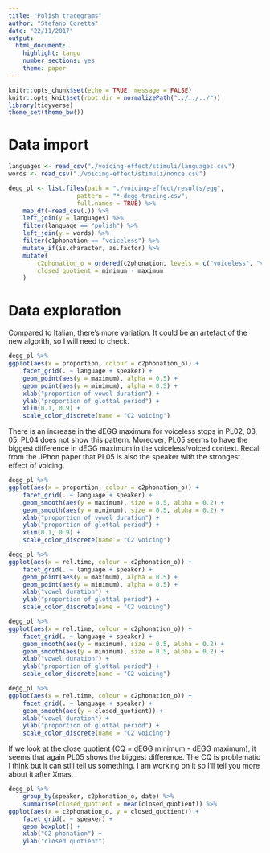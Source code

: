 ```yaml
---
title: "Polish tracegrams"
author: "Stefano Coretta"
date: "22/11/2017"
output: 
  html_document: 
    highlight: tango
    number_sections: yes
    theme: paper
---
```


```r
knitr::opts_chunk$set(echo = TRUE, message = FALSE)
knitr::opts_knit$set(root.dir = normalizePath("../../../"))
library(tidyverse)
theme_set(theme_bw())
```

# Data import

```r
languages <- read_csv("./voicing-effect/stimuli/languages.csv")
words <- read_csv("./voicing-effect/stimuli/nonce.csv")

degg_pl <- list.files(path = "./voicing-effect/results/egg",
                   pattern = "*-degg-tracing.csv",
                   full.names = TRUE) %>%
    map_df(~read_csv(.)) %>%
    left_join(y = languages) %>%
    filter(language == "polish") %>%
    left_join(y = words) %>%
    filter(c1phonation == "voiceless") %>%
    mutate_if(is.character, as.factor) %>%
    mutate(
        c2phonation_o = ordered(c2phonation, levels = c("voiceless", "voiced")),
        closed_quotient = minimum - maximum
    )
```

# Data exploration

Compared to Italian, there's more variation. It could be an artefact of the new algorith, so I will need to check.

```r
degg_pl %>%
ggplot(aes(x = proportion, colour = c2phonation_o)) +
    facet_grid(. ~ language + speaker) +
    geom_point(aes(y = maximum), alpha = 0.5) +
    geom_point(aes(y = minimum), alpha = 0.5) +
    xlab("proportion of vowel duration") +
    ylab("proportion of glottal period") +
    xlim(0.1, 0.9) +
    scale_color_discrete(name = "C2 voicing")
```

There is an increase in the dEGG maximum for voiceless stops in PL02, 03, 05. PL04 does not show this pattern. Moreover, PL05 seems to have the biggest difference in dEGG maximum in the voiceless/voiced context. Recall from the JPhon paper that PL05 is also the speaker with the strongest effect of voicing.

```r
degg_pl %>%
ggplot(aes(x = proportion, colour = c2phonation_o)) +
    facet_grid(. ~ language + speaker) +
    geom_smooth(aes(y = maximum), size = 0.5, alpha = 0.2) +
    geom_smooth(aes(y = minimum), size = 0.5, alpha = 0.2) +
    xlab("proportion of vowel duration") +
    ylab("proportion of glottal period") +
    xlim(0.1, 0.9) +
    scale_color_discrete(name = "C2 voicing")
```

```r
degg_pl %>%
ggplot(aes(x = rel.time, colour = c2phonation_o)) +
    facet_grid(. ~ language + speaker) +
    geom_point(aes(y = maximum), alpha = 0.5) +
    geom_point(aes(y = minimum), alpha = 0.5) +
    xlab("vowel duration") +
    ylab("proportion of glottal period") +
    scale_color_discrete(name = "C2 voicing")
```

```r
degg_pl %>%
ggplot(aes(x = rel.time, colour = c2phonation_o)) +
    facet_grid(. ~ language + speaker) +
    geom_smooth(aes(y = maximum), size = 0.5, alpha = 0.2) +
    geom_smooth(aes(y = minimum), size = 0.5, alpha = 0.2) +
    xlab("vowel duration") +
    ylab("proportion of glottal period") +
    scale_color_discrete(name = "C2 voicing")
```

```r
degg_pl %>%
ggplot(aes(x = rel.time, colour = c2phonation_o)) +
    facet_grid(. ~ language + speaker) +
    geom_smooth(aes(y = closed_quotient)) +
    xlab("vowel duration") +
    ylab("proportion of glottal period") +
    scale_color_discrete(name = "C2 voicing")
```

If we look at the close quotient (CQ = dEGG minimum - dEGG maximum), it seems that again PL05 shows the biggest difference.
The CQ is problematic I think but it can still tell us something. I am working on it so I'll tell you more about it after Xmas.

```r
degg_pl %>%
    group_by(speaker, c2phonation_o, date) %>%
    summarise(closed_quotient = mean(closed_quotient)) %>%
ggplot(aes(x = c2phonation_o, y = closed_quotient)) +
    facet_grid(. ~ speaker) +
    geom_boxplot() +
    xlab("C2 phonation") +
    ylab("closed quotient")
```
